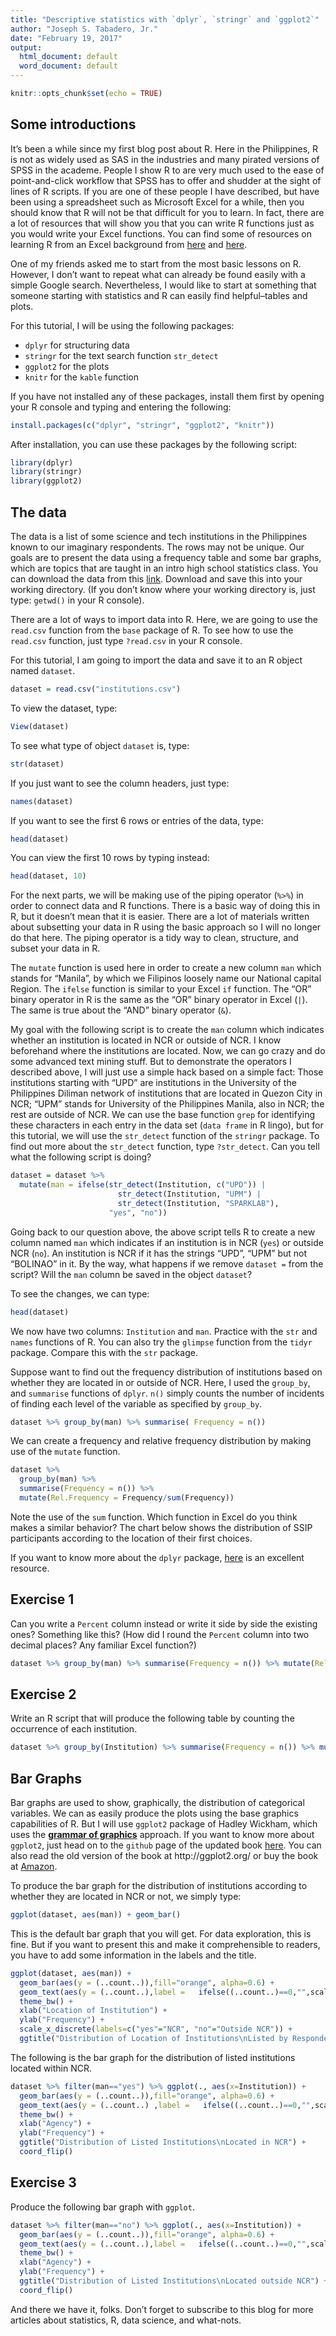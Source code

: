 ---
title: "Descriptive statistics with `dplyr`, `stringr` and `ggplot2`"
author: "Joseph S. Tabadero, Jr."
date: "February 19, 2017"
output:
  html_document: default
  word_document: default
---

```{r setup, include=FALSE}
knitr::opts_chunk$set(echo = TRUE)
```

## Some introductions

It's been a while since my first blog post about R. Here in the Philippines, R is not as widely used as SAS in the industries and many pirated versions of SPSS in the academe. People I show R to are very much used to the ease of point-and-click workflow that SPSS has to offer and shudder at the sight of lines of R scripts. If you are one of these people I have described, but have been using a spreadsheet such as Microsoft Excel for a while, then you should know that R will not be that difficult for you to learn. In fact, there are a lot of resources that will show you that you can write R functions just as you would write your Excel functions. You can find some of resources on learning R from an Excel background from [here](https://www.r-bloggers.com/introduction-to-r-for-excel-users/) and [here](https://www.rforexcelusers.com/excel-r-function-formula-list/).

One of my friends asked me to start from the most basic lessons on R. However, I don't want to repeat what can already be found easily with a simple Google search. Nevertheless, I would like to start at something that someone starting with statistics and R can easily find helpful--tables and plots.

For this tutorial, I will be using the following packages:

* `dplyr` for structuring data
* `stringr` for the text search function `str_detect`
* `ggplot2` for the plots
* `knitr` for the `kable` function

If you have not installed any of these packages, install them first by opening your R console and typing and entering the following:

```{r installs, echo=FALSE, eval=FALSE}
install.packages(c("dplyr", "stringr", "ggplot2", "knitr"))
```

After installation, you can use these packages by the following script:


```{r}
library(dplyr)
library(stringr)
library(ggplot2)
```

## The data

The data is a list of some science and tech institutions in the Philippines known to our imaginary respondents. The rows may not be unique. Our goals are to present the data using a frequency table and some bar graphs, which are topics that are taught in an intro high school statistics class. You can download the data from this [link](https://dl.dropboxusercontent.com/u/28713619/statechniques/institutions.csv). Download and save this into your working directory. (If you don't know where your working directory is, just type: `getwd()` in your R console).

There are a lot of ways to import data into R. Here, we are going to use the `read.csv` function from the `base` package of R. To see how to use the `read.csv` function, just type `?read.csv` in your R console.

For this tutorial, I am going to import the data and save it to an R object named `dataset`.

```{r thedata}
dataset = read.csv("institutions.csv")
```

To view the dataset, type:

```{r eval=FALSE}
View(dataset)
```

To see what type of object `dataset` is, type:

```{r}
str(dataset)
```

If you just want to see the column headers, just type:

```{r}
names(dataset)
```

If you want to see the first 6 rows or entries of the data, type:

```{r}
head(dataset)
```

You can view the first 10 rows by typing instead:

```{r}
head(dataset, 10)
```




For the next parts, we will be making use of the piping operator (`%>%`) in order to connect data and R functions. There is a basic way of doing this in R, but it doesn't mean that it is easier. There are a lot of materials written about subsetting your data in R using the basic approach so I will no longer do that here. The piping operator is a tidy way to clean, structure, and subset your data in R. 

The `mutate` function is used here in order to create a new column `man` which stands for "Manila", by which we Filipinos loosely name our National capital Region. The `ifelse` function is similar to your Excel `if` function. The "OR" binary operator in R is the same as the "OR" binary operator in Excel (`|`). The same is true about the "AND" binary operator (`&`).

My goal with the following script is to create the `man` column which indicates whether an institution is located in NCR or outside of NCR. I know beforehand where the institutions are located. Now, we can go crazy and do some advanced text mining stuff. But to demonstrate the operators I described above, I will just use a simple hack based on a simple fact: Those institutions starting with "UPD" are institutions in the University of the Philippines Diliman network of institutions that are located in Quezon City in NCR; "UPM" stands for University of the Philippines Manila, also in NCR; the rest are outside of NCR. We can use the base function `grep` for identifying these characters in each entry in the data set (`data frame` in R lingo), but for this tutorial, we will use the `str_detect` function of the `stringr` package. To find out more about the `str_detect` function, type `?str_detect`. Can you tell what the following script is doing?

```{r}
dataset = dataset %>% 
  mutate(man = ifelse(str_detect(Institution, c("UPD")) | 
                        str_detect(Institution, "UPM") | 
                        str_detect(Institution, "SPARKLAB"), 
                      "yes", "no"))
```

Going back to our question above, the above script tells R to create a new column named `man` which indicates if an institution is in NCR (`yes`) or outside NCR (`no`). An institution is NCR if it has the strings "UPD", "UPM" but not "BOLINAO" in it. By the way, what happens if we remove `dataset =` from the script? Will the `man` column be saved in the object `dataset`?


To see the changes, we can type:

```{r}
head(dataset)
```

We now have two columns: `Institution` and `man`. Practice with the `str` and `names` functions of R. You can also try the `glimpse` function from the `tidyr` package. Compare this with the `str` package.

Suppose want to find out the frequency distribution of institutions based on whether they are located in or outside of NCR. Here, I used the `group_by`, and `summarise` functions of `dplyr`. `n()` simply counts the number of incidents of finding each level of the variable as specified by `group_by`. 


```{r}
dataset %>% group_by(man) %>% summarise( Frequency = n()) 
```

We can create a frequency and relative frequency distribution by making use of the `mutate` function.

```{r}
dataset %>% 
  group_by(man) %>% 
  summarise(Frequency = n()) %>% 
  mutate(Rel.Frequency = Frequency/sum(Frequency))
```

Note the use of the `sum` function. Which function in Excel do you think makes a similar behavior?
The chart below shows the distribution of SSIP participants according to the location of their first choices. 

If you want to know more about the `dplyr` package, [here](https://rpubs.com/bradleyboehmke/data_wrangling) is an excellent resource.

## Exercise 1

Can you write a `Percent` column instead or write it side by side the existing ones? Something like this? (How did I round the `Percent` column into two decimal places? Any familiar Excel function?)

```{r, echo=FALSE}
dataset %>% group_by(man) %>% summarise(Frequency = n()) %>% mutate(Rel.Frequency = Frequency/sum(Frequency), Percent=round(100*Frequency/sum(Frequency),2))
```

## Exercise 2

Write an R script that will produce the following table by counting the occurrence of each institution.

```{r echo=FALSE}
dataset %>% group_by(Institution) %>% summarise(Frequency = n()) %>% mutate(Rel.Frequency = Frequency/sum(Frequency), Percent=round(100*Frequency/sum(Frequency),2))
```


## Bar Graphs

Bar graphs are used to show, graphically, the distribution of categorical variables. We can as easily produce the plots using the base graphics capabilities of R. But I will use `ggplot2` package of Hadley Wickham, which uses the [**grammar of graphics**](https://www.amazon.com/Grammar-Graphics-Statistics-Computing/dp/0387245448) approach. If you want to know more about `ggplot2`, just head on to the `github` page of the updated book [here](https://github.com/hadley/ggplot2-book). You can also read the old version of the book at http://ggplot2.org/ or buy the book at [Amazon](https://www.amazon.com/ggplot2-Elegant-Graphics-Data-Analysis/dp/0387981403).


To produce the bar graph for the distribution of institutions according to whether they are located in NCR or not, we simply type:

```{r}
ggplot(dataset, aes(man)) + geom_bar()
```

This is the default bar graph that you will get. For data exploration, this is fine. But if you want to present this and make it comprehensible to readers, you have to add some information in the labels and the title.



```{r}
ggplot(dataset, aes(man)) + 
  geom_bar(aes(y = (..count..)),fill="orange", alpha=0.6) + 
  geom_text(aes(y = (..count..),label =   ifelse((..count..)==0,"",scales::percent((..count..)/sum(..count..)))), stat="count",colour="darkgreen") + 
  theme_bw() +
  xlab("Location of Institution") +
  ylab("Frequency") + 
  scale_x_discrete(labels=c("yes"="NCR", "no"="Outside NCR")) + 
  ggtitle("Distribution of Location of Institutions\nListed by Respondents")
```



The following is the bar graph for the distribution of listed institutions located within NCR.

```{r}
dataset %>% filter(man=="yes") %>% ggplot(., aes(x=Institution)) + 
  geom_bar(aes(y = (..count..)),fill="orange", alpha=0.6) + 
  geom_text(aes(y = (..count..) ,label =   ifelse((..count..)==0,"",scales::percent((..count..)/sum(..count..)))), stat="count",colour="darkgreen") + 
  theme_bw() +
  xlab("Agency") +
  ylab("Frequency") + 
  ggtitle("Distribution of Listed Institutions\nLocated in NCR") +
  coord_flip()
```

## Exercise 3

Produce the following bar graph with `ggplot`.


```{r echo=FALSE}
dataset %>% filter(man=="no") %>% ggplot(., aes(x=Institution)) + 
  geom_bar(aes(y = (..count..)),fill="orange", alpha=0.6) + 
  geom_text(aes(y = (..count..),label =   ifelse((..count..)==0,"",scales::percent((..count..)/sum(..count..)))), stat="count",colour="darkgreen") + 
  theme_bw() +
  xlab("Agency") +
  ylab("Frequency") + 
  ggtitle("Distribution of Listed Institutions\nLocated outside NCR") +
  coord_flip()
```

And there we have it, folks. Don't forget to subscribe to this blog for more articles about statistics, R, data science, and what-nots.
